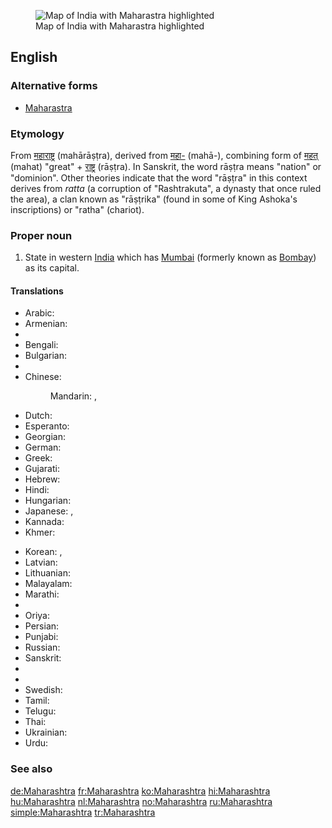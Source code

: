 [[Image:Maharashtra in India (disputed hatched).svg|thumb|Map of India with Maharastra highlighted]]
==English==
{{wikipedia}}

===Alternative forms===
* [[Maharastra]]

===Etymology===

From {{etyl|sa}} [[महाराष्ट्र]] (mahārāṣṭra), derived from [[महा-]] (mahā-), combining form of [[महत्]] (mahat) "great" + [[राष्ट्र]] (rāṣṭra). In Sanskrit, the word rāṣṭra means "nation" or "dominion". Other theories indicate that the word "rāṣṭra" in this context derives from ''ratta'' (a corruption of "Rashtrakuta", a dynasty that once ruled the area), a clan known as "rāṣṭrika" (found in some of King Ashoka's inscriptions) or "ratha" (chariot).

===Proper noun===
{{en-proper noun}}

# State in western [[India]] which has [[Mumbai]] (formerly known as [[Bombay]]) as its capital.

====Translations====
{{trans-top|state in western India}}
* Arabic: {{t-|ar|ماهاراشترا|f|tr=maharāštra}}
* Armenian: {{t-|hy|Մահարաշտրա|tr=Maharaštra}}
* {{trreq|as}}
* Bengali: {{t-|bn|মহারাষ্ট্র|sc=Beng}}
* Bulgarian: {{t|bg|Махаращра|sc=Cyrl}}
* {{trreq|hne}}
* Chinese:
*: Mandarin: {{t|cmn|馬哈拉施特拉邦|sc=Hani}}, {{t|cmn|马哈拉施特拉邦|tr=Mǎhālāshītèlā-bāng|sc=Hani}}
* Dutch: {{t+|nl|Maharashtra}}
* Esperanto: {{t-|eo|Maharaŝtro}}
* Georgian: {{t-|ka|მაჰარაშტრა|sc=Geor}}
* German: {{t+|de|Maharashtra}}
* Greek: {{t-|el|Μαχαράστρα|sc=Grek}}
* Gujarati: {{t-|gu|મહારાષ્ટ્ર|sc=Gujr}}
* Hebrew: {{t-|he|מהרשטרה}}
* Hindi: {{t+|hi|महाराष्ट्र|tr=mahārāṣṭra}}
* Hungarian: {{t+|hu|Mahárástra}}
* Japanese: {{t-|ja|マハラシュトラ州|tr=Maharashutora-shū}}, {{t-|ja|マハラシュトラ|tr=Maharashutora}}
* Kannada: {{t-|kn|ಮಹಾರಾಷ್ಟ್ರ|sc=Knda}}
* Khmer: {{t-|km|មហារាឝ្ត្រ|tr=mɔhaarieshtrɑɑ|sc=Khmr}}
{{trans-mid}}
* Korean: {{t+|ko|마하라슈트라 주|tr=Maharasyuteura ju|sc=Hang}}, {{t-|ko|마하라슈트라|tr=Maharasyuteura|sc=Hang}}
* Latvian: {{t|lv|Mahārāštra}}
* Lithuanian: {{t|lt|Maharaštra}}
* Malayalam: {{t-|ml|മഹാരാഷ്ട്ര|sc=Mlym}}
* Marathi: {{t-|mr|महाराष्ट्र|tr=Mahārāṣṭra|sc=Deva}}
* {{trreq|lus}}
* Oriya: {{t-|or|ମହାରାଷ୍ଟ୍ର|sc=Orya}}
* Persian: {{t-|fa|مهاراشترا}}
* Punjabi: {{t-|pa|ਮਹਾਰਾਸ਼ਟਰ|sc=Guru}}
* Russian: {{t+|ru|Махараштра|f|tr=Maharáštra}}
* Sanskrit: {{t-|sa|महाराष्ट्र|tr=Mahārāṣṭra}}
* {{trreq|sat}}
* {{trreq|sip}}
* Swedish: {{t-|sv|Maharashtra}}
* Tamil: {{t-|ta|மகாராட்டிரம்|sc=Taml}}
* Telugu: {{t+|te|మహారాష్ట్ర}}
* Thai: {{t-|th|รัฐมหาราษฏระ|tr=rát máhăa-râatsòtrá}}
* Ukrainian: {{t|uk|Махараштра|sc=Cyrl}}
* Urdu: {{t-|ur|مہاراشٹر|tr=mahārāṣṭra}}
{{trans-bottom}}

===See also===
{{list|en|states of India}}

[[de:Maharashtra]]
[[fr:Maharashtra]]
[[ko:Maharashtra]]
[[hi:Maharashtra]]
[[hu:Maharashtra]]
[[nl:Maharashtra]]
[[no:Maharashtra]]
[[ru:Maharashtra]]
[[simple:Maharashtra]]
[[tr:Maharashtra]]